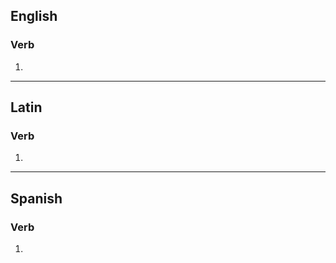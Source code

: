==English==

===Verb===
{{head|en|verb form}}

# {{en-third-person singular of|delude}}

----

==Latin==

===Verb===
{{la-verb-form|delūdēs}}

# {{inflection of|delūdō||2|s|futr|actv|indc|lang=la}}

----

==Spanish==

===Verb===
{{head|es|verb form}}

# {{es-verb form of|deludir|ending=-ir|mood=indicative|tense=present|number=s|person=2|formal=n}}